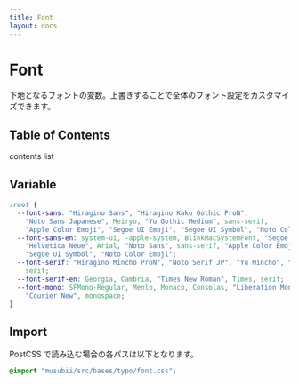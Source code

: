 ```yaml
---
title: Font
layout: docs
---
```


# Font

下地となるフォントの変数。上書きすることで全体のフォント設定をカスタマイズできます。

## Table of Contents

contents list

## Variable

```css
:root {
  --font-sans: "Hiragino Sans", "Hiragino Kaku Gothic ProN",
    "Noto Sans Japanese", Meiryo, "Yu Gothic Medium", sans-serif,
    "Apple Color Emoji", "Segoe UI Emoji", "Segoe UI Symbol", "Noto Color Emoji";
  --font-sans-en: system-ui, -apple-system, BlinkMacSystemFont, "Segoe UI", Roboto,
    "Helvetica Neue", Arial, "Noto Sans", sans-serif, "Apple Color Emoji", "Segoe UI Emoji",
    "Segoe UI Symbol", "Noto Color Emoji";
  --font-serif: "Hiragino Mincho ProN", "Noto Serif JP", "Yu Mincho", YuMincho,
    serif;
  --font-serif-en: Georgia, Cambria, "Times New Roman", Times, serif;
  --font-mono: SFMono-Regular, Menlo, Monaco, Consolas, "Liberation Mono",
    "Courier New", monospace;
}
```

## Import

PostCSS で読み込む場合の各パスは以下となります。

```css
@import "musubii/src/bases/typo/font.css";
```

